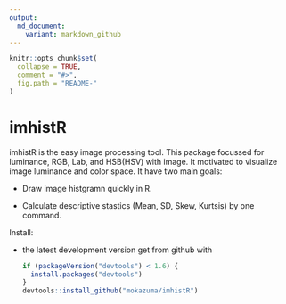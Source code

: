 ```yaml
---
output:
  md_document:
    variant: markdown_github
---
```


<!-- README.md is generated from README.Rmd. Please edit that file -->

```r
knitr::opts_chunk$set(
  collapse = TRUE,
  comment = "#>",
  fig.path = "README-"
)
```

# imhistR

imhistR is the easy image processing tool. This package focussed for luminance, RGB, Lab, and HSB(HSV) with image. 
It motivated to visualize image luminance and color space. It have two main goals:

* Draw image histgramn quickly in R.

* Calculate descriptive stastics (Mean, SD, Skew, Kurtsis) by one command.

Install:

* the latest development version get from github with

    ```R
    if (packageVersion("devtools") < 1.6) {
      install.packages("devtools")
    }
    devtools::install_github("mokazuma/imhistR")
    ```
